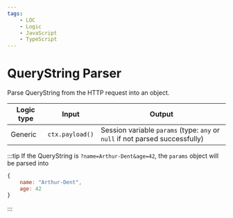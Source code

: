 ```yaml
---
tags:
    - LOC
    - Logic
    - JavaScript
    - TypeScript
---
```


# QueryString Parser

Parse QueryString from the HTTP request into an object.

| Logic type | Input           | Output                                                                       |
| ---------- | --------------- | ---------------------------------------------------------------------------- |
| Generic    | `ctx.payload()` | Session variable `params` (type: `any` or `null` if not parsed successfully) |


<Tabs>
  <TabItem value="js" label="JavaScript" default>

<QueryStringParserJSExample />

  </TabItem>
  <TabItem value="js-doc" label="JavaScript (with JSDoc)">

<QueryStringParserJSDocExample />

  </TabItem>
  <TabItem value="ts" label="TypeScript">

<QueryStringParserTSExample />

  </TabItem>
</Tabs>

:::tip
If the QueryString is `?name=Arthur-Dent&age=42`, the `params` object will be parsed into

```javascript
{
    name: "Arthur-Dent",
    age: 42
}
```

:::

